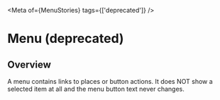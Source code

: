 
<Meta of={MenuStories} tags={['deprecated']} />

# Menu (deprecated)

<ResourceLinks
  sourceCode="https://github.com/cultureamp/kaizen-design-system/tree/main/packages/components/src/Menu"
  figma="https://www.figma.com/file/ZRfnoNUXbGZv4eVWLbF4Az/%EF%B8%8F%F0%9F%96%BC%EF%B8%8F-Component-Gallery?node-id=9%3A39909&t=P1w10jr2cpPuaayw-1"
  designGuidelines="https://cultureamp.atlassian.net/wiki/spaces/DesignSystem/pages/3082059782/Menu"
  className="!mb-8"
/>

<ReplacementNotice />

<Installation
  installCommand="pnpm add @kaizen/components"
  importStatement='import { Menu, MenuDropdown, MenuList, MenuItem } from "@kaizen/components"'
/>

## Overview

A menu contains links to places or button actions. It does NOT show a selected item at all and the menu button text never changes.

<Canvas of={MenuStories.Playground} />
<Controls of={MenuStories.Playground} />
